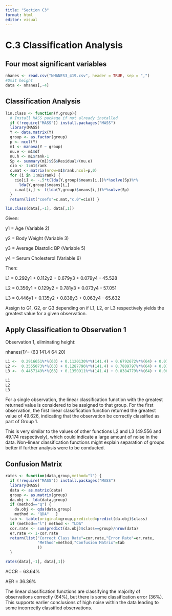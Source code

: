 ```yaml
---
title: "Section C3" 
format: html 
editor: visual 
---
```


# C.3 Classification Analysis

## Four most significant variables

```r
nhanes <- read.csv("NHANES3_419.csv", header = TRUE, sep = ",")  
#Omit height 
data <- nhanes[,-4]
```

## Classification Analysis

```r
lin.class <- function(Y,group){   
  # Install MASS package if not already installed   
  if (!require("MASS")) install.packages("MASS") 
  library(MASS)   
  Y <- data.matrix(Y)   
  group <- as.factor(group)   
  p <- ncol(Y)   
  m1 <- manova(Y ~ group)   
  nu.e <- m1$df   
  nu.h <- m1$rank-1   
  Sp <- summary(m1)$SS$Residual/(nu.e)   
  cio <- 1:m1$rank   
  c.mat <- matrix(nrow=m1$rank,ncol=p,0)   
  for (i in 1:m1$rank) {     
    cio[i] <- -.5*t(lda(Y,group)$means[i,])%*%solve(Sp)%*%       
      lda(Y,group)$means[i,]     
    c.mat[i,] <- t(lda(Y,group)$means[i,])%*%solve(Sp)   
  }   
  return(list("coefs"=c.mat,"c.0"=cio)) }  

lin.class(data[,-1], data[,1])
```

Given:

y1 = Age (Variable 2)

y2 = Body Weight (Variable 3)

y3 = Average Diastolic BP (Variable 5)

y4 = Serum Cholesterol (Variable 6)

Then:

L1 = 0.292y1 + 0.112y2 + 0.679y3 + 0.079y4 - 45.528

L2 = 0.356y1 + 0.129y2 + 0.781y3 + 0.073y4 - 57.051

L3 = 0.446y1 + 0.135y2 + 0.838y3 + 0.063y4 - 65.632

Assign to G1, G2, or G3 depending on if L1, L2, or L3 respectively yields the greatest value for a given observation.

## Apply Classification to Observation 1

Observation 1, eliminating height:

nhanes(1)'= (63 141.4 64 20)

```r
L1 <-  0.2916651%*%(63) + 0.1120130%*%(141.4) + 0.6792672%*%(64) + 0.07939680%*%(220) - 45.52791  
L2 <-  0.3555073%*%(63) + 0.1287796%*%(141.4) + 0.7809797%*%(64) + 0.07280753%*%(220) - 57.05103  
L3 <-  0.4457149%*%(63) + 0.1350911%*%(141.4) + 0.8384779%*%(64) + 0.0634611%*%(220) - 65.63240  

L1 
L2 
L3
```

For a single observation, the linear classification function with the greatest returned value is considered to be assigned to that group. For the first observation, the first linear classification function returned the greatest value of 49.626, indicating that the observation be correctly classified as part of Group 1.

This is very similar to the values of other functions L2 and L3 (49.556 and 49.174 respectively), which could indicate a large amount of noise in the data. Non-linear classification functions might explain separation of groups better if further analysis were to be conducted.

## Confusion Matrix

```r
rates <- function(data,group,method="l") {   
  if (!require("MASS")) install.packages("MASS")   
  library(MASS)   
  data <- as.matrix(data)   
  group <- as.matrix(group)   
  da.obj <- lda(data,group)   
  if (method=="q") {     
    da.obj <- qda(data,group)     
    method <- "QDA"   }   
  tab <- table(original=group,predicted=predict(da.obj)$class)   
  if (method=="l") method <- "LDA"   
  cor.rate <- sum(predict(da.obj)$class==group)/nrow(data)   
  er.rate <- 1-cor.rate   
  return(list("Correct Class Rate"=cor.rate,"Error Rate"=er.rate,               
              "Method"=method,"Confusion Matrix"=tab
              )) 
  }  

rates(data[,-1], data[,1])
```

ACCR = 63.64%

AER = 36.36%

The linear classification functions are classifying the majority of observations correctly (64%), but there is some classification error (36%). This supports earlier conclusions of high noise within the data leading to some incorrectly classified observations.
